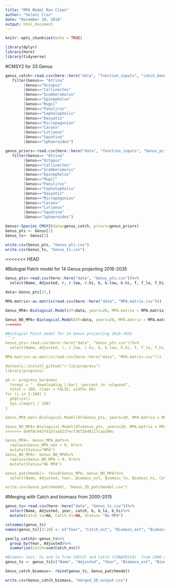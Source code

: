 ```yaml
---
title: "MPA Model Run Clean"
author: "Seleni Cruz"
date: "December 10, 2018"
output: html_document
---
```


```r
knitr::opts_chunk$set(echo = TRUE)
```

```r
library(dplyr)
library(here)
library(tidyverse)
```

#CMSY2 for 33 Genus 
```r
genus_catch<-read.csv(here::here("data", "function_inputs", "catch_Genus.csv"))%>%
   filter(Genus== "Atrina"
        |Genus=="Octopus"
        |Genus=="Callinectes"
        |Genus=="Scomberomorus"
        |Genus=="Epinephelus"
        |Genus=="Mugil"
        |Genus=="Panulirus"
        |Genus=="Cephalopholis"
        |Genus=="Dasyatis"
        |Genus=="Micropogonias"
        |Genus=="Caranx"
        |Genus=="Lutjanus"
        |Genus=="Squatina"
        |Genus=="Sphoeroides")

genus_priors<-read.csv(here::here("data", "function_inputs", "Genus_priors.csv"))%>%
   filter(Genus== "Atrina"
        |Genus=="Octopus"
        |Genus=="Callinectes"
        |Genus=="Scomberomorus"
        |Genus=="Epinephelus"
        |Genus=="Mugil"
        |Genus=="Panulirus"
        |Genus=="Cephalopholis"
        |Genus=="Dasyatis"
        |Genus=="Micropogonias"
        |Genus=="Caranx"
        |Genus=="Lutjanus"
        |Genus=="Squatina"
        |Genus=="Sphoeroides")

Genus<-Species_CMSY2(data=genus_catch, priors=genus_priors)
Genus_pts <- Genus[1]
Genus_ts<- Genus[2]

write.csv(Genus_pts, "Genus_pts.csv")
write.csv(Genus_ts, "Genus_ts.csv")

```

<<<<<<< HEAD

#Biologial Patch model for 14 Genus projecting 2016-2035
```r
Genus_pts<-read.csv(here::here("data", "Genus_pts.csv"))%>%
  select(Name, Adjusted, r, r.low, r.hi, k, k.low, k.hi, f, f_lo, f_hi, b, b_lo, b_hi, m.rate)

data<-Genus_pts[37,]

MPA.matrix<-as.matrix(read.csv(here::here("data", "MPA.matrix.csv")))

Genus_MPA<-Biological.Model(df=data, years=20, MPA.matrix = MPA.matrix, MPA=1)

Genus_NO_MPA<-Biological.Model(df=data, years=20, MPA.matrix = MPA.matrix, MPA=0)
=======

#Biologial Patch model for 14 Genus projecting 2016-2035
```r
Genus_pts<-read.csv(here::here("data", "Genus_pts.csv"))%>%
  select(Name, Adjusted, r, r.low, r.hi, k, k.low, k.hi, f, f_lo, f_hi, b, b_lo, b_hi, m.rate)

MPA.matrix<-as.matrix(read.csv(here::here("data", "MPA.matrix.csv")))

devtools::install_github("r-lib/progress")
library(progress)

pb <- progress_bar$new(
  format = "  downloading [:bar] :percent in :elapsed",
  total = 100, clear = FALSE, width= 60)
for (i in 1:100) {
  pb$tick()
  Sys.sleep(1 / 100)
}

Genus_MPA_mat<-Biological.Model(df=Genus_pts, years=20, MPA.matrix = MPA.matrix, MPA=1)

Genus_NO_MPA<-Biological.Model(df=Genus_pts, years=20, MPA.matrix = MPA.matrix, MPA=0)
>>>>>>> de9f8c943fd1d7aa8237ecf3671b46117caa200c

Genus_MPA<- Genus_MPA_mat%>%
  replace(Genus_MPA_mat < 0, 0)%>%
  mutate(Status="MPA")
Genus_NO_MPA<- Genus_NO_MPA%>%
  replace(Genus_NO_MPA < 0, 0)%>%
  mutate(Status="No MPA")

Genus_patchmodel<- rbind(Genus_MPA, Genus_NO_MPA)%>%
  select(Name, Adjusted, Year, Biomass_est, Biomass_lo, Biomass_hi, Catch_est, Catch_lo, Catch_hi, Status)

write.csv(Genus_patchmodel, "Genus_2D_patchmodel.csv")


```

#Merging with Catch and biomass from 2000-2015
```r
genus_ts<-read.csv(here::here("data", "Genus_ts.csv"))%>%
  select(Name, Adjusted, year, catch, b, b_lo, b_hi)%>%
  mutate(Catch_lo=NA, Catch_hi=NA, Status= "No MPA")

colnames(genus_ts)
names(genus_ts)[3:10] <- c("Year", "Catch_est", "Biomass_est", "Biomass_lo", "Biomass_hi","Catch_lo", "Catch_hi", "Status")

yearly_catch2<-genus_ts%>%
  group_by(Year, Adjusted)%>%
  summarize(Catch=sum(Catch_est))

#Biomass (est, hi and lo from CMSY2) and Catch (CONAPESCA)  from 2000-2015 
genus_ts <- genus_ts[c("Name", "Adjusted", "Year", "Biomass_est", "Biomass_lo", "Biomass_hi", "Catch_est", "Catch_lo", "Catch_hi", "Status")]

Genus_catch_biomass<- rbind(genus_ts, Genus_patchmodel)

write.csv(Genus_catch_biomass, "merged_2D_output.csv")

```




